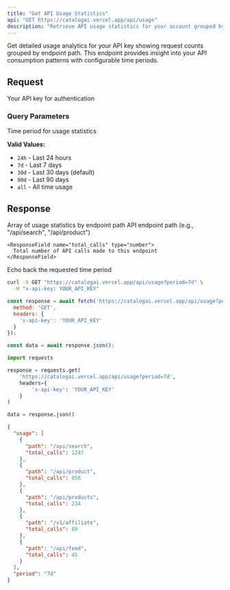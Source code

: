 ```yaml
---
title: "Get API Usage Statistics"
api: "GET https://catalogai.vercel.app/api/usage"
description: "Retrieve API usage statistics for your account grouped by endpoint path"
---
```


Get detailed usage analytics for your API key showing request counts grouped by endpoint path. This endpoint provides insight into your API consumption patterns with configurable time periods.

## Request

<ParamField header="x-api-key" type="string" required>
  Your API key for authentication
</ParamField>

### Query Parameters

<ParamField query="period" type="string" default="30d">
  Time period for usage statistics
  
  **Valid Values:**
  - `24h` - Last 24 hours
  - `7d` - Last 7 days  
  - `30d` - Last 30 days (default)
  - `90d` - Last 90 days
  - `all` - All time usage
</ParamField>

## Response

<ResponseField name="usage" type="array">
  Array of usage statistics by endpoint path
  
  <Expandable title="Usage Statistics">
    <ResponseField name="path" type="string">
      API endpoint path (e.g., "/api/search", "/api/product")
    </ResponseField>
    
    <ResponseField name="total_calls" type="number">
      Total number of API calls made to this endpoint
    </ResponseField>
  </Expandable>
</ResponseField>

<ResponseField name="period" type="string">
  Echo back the requested time period
</ResponseField>

<RequestExample>

```bash cURL
curl -X GET "https://catalogai.vercel.app/api/usage?period=7d" \
  -H "x-api-key: YOUR_API_KEY"
```

```javascript JavaScript
const response = await fetch('https://catalogai.vercel.app/api/usage?period=7d', {
  method: 'GET',
  headers: {
    'x-api-key': 'YOUR_API_KEY'
  }
});

const data = await response.json();
```

```python Python
import requests

response = requests.get(
    'https://catalogai.vercel.app/api/usage?period=7d',
    headers={
        'x-api-key': 'YOUR_API_KEY'
    }
)

data = response.json()
```

</RequestExample>

<ResponseExample>

```json Success Response
{
  "usage": [
    {
      "path": "/api/search",
      "total_calls": 1247
    },
    {
      "path": "/api/product",
      "total_calls": 856
    },
    {
      "path": "/api/products",
      "total_calls": 234
    },
    {
      "path": "/v1/affiliate",
      "total_calls": 89
    },
    {
      "path": "/api/feed",
      "total_calls": 45
    }
  ],
  "period": "7d"
}
```
</ResponseExample>